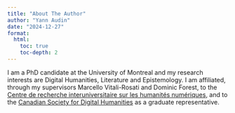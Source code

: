 ```yaml
---
title: "About The Author"
author: "Yann Audin"
date: "2024-12-27"
format:
  html:
    toc: true
    toc-depth: 2
---
```


I am a PhD candidate at the University of Montreal and my research interests are Digital Humanities, Literature and Epistemology. I am affiliated, through my supervisors Marcello Vitali-Rosati and Dominic Forest, to the [Centre de recherche interuniversitaire sur les humanités numériques](crihn.org), and to the [Canadian Society for Digital Humanities](https://csdh-schn.org/) as a graduate representative. 
